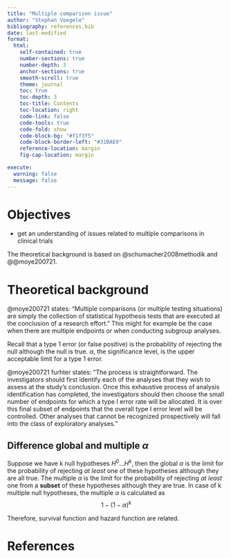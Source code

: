 ---
title: "Multiple comparison issue"
author: "Stephan Voegele"
bibliography: references.bib
date: last-modified
format:
  html:
    self-contained: true
    number-sections: true
    number-depth: 3
    anchor-sections: true
    smooth-scroll: true
    theme: journal
    toc: true
    toc-depth: 3
    toc-title: Contents
    toc-location: right
    code-link: false
    code-tools: true
    code-fold: show
    code-block-bg: "#f1f3f5"
    code-block-border-left: "#31BAE9"
    reference-location: margin
    fig-cap-location: margin

execute:
  warning: false
  message: false
---

# Objectives

-   get an understanding of issues related to multiple comparisons in clinical trials

The theoretical background is based on @schumacher2008methodik and \@@moye200721.

# Theoretical background

@moye200721 states: "Multiple comparisons (or multiple testing situations) are simply the collection of statistical hypothesis tests that are executed at the conclusion of a research effort." This might for example be the case when there are multiple endpoints or when conducting subgroup analyses.

::: callout-note
Recall that a type 1 error (or false positive) is the probability of rejecting the null although the null is true. $\alpha$, the significance level, is the upper acceptable limit for a type 1 error.
:::

@moye200721 furhter states: "The process is straightforward. The investigators should first identify each of the analyses that they wish to assess at the study’s conclusion. Once this exhaustive process of analysis identification has completed, the investigators should then choose the small number of endpoints for which a type I error rate will be allocated. It is over this final subset of endpoints that the overall type I error level will be controlled. Other analyses that cannot be recognized prospectively will fall into the class of exploratory analyses."

## Difference global and multiple $\alpha$

Suppose we have k null hypotheses $H^0 ... H^k$, then the global $\alpha$ is the limit for the probability of rejecting *at least* one of these hypotheses although they are all true. The multiple $\alpha$ is the limit for the probability of rejecting *at least* one from a **subset** of these hypotheses although they are true.
In case of k multiple null hypotheses, the multiple $\alpha$ is calculated as $$1-(1-\alpha)^k$$


::: column-margin
Therefore, survival function and hazard function are related.
:::

# References {.unnumbered}

::: {#refs}
:::
